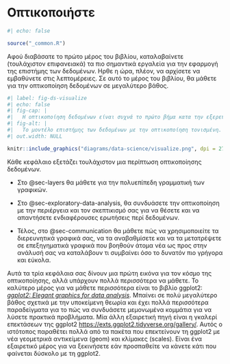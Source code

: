 # Οπτικοποιήστε {#sec-visualize .unnumbered}

```r
#| echo: false

source("_common.R")
```

Αφού διαβάσατε το πρώτο μέρος του βιβλίου, καταλαβαίνετε (τουλάχιστον επιφανειακά) τα πιο σημαντικά εργαλεία για την εφαρμογή της επιστήμης των δεδομένων.
Ηρθε η ώρα, πλέον, να αρχίσετε να εμβαθύνετε στις λεπτομέρειες.
Σε αυτό το μέρος του βιβλίου, θα μάθετε για την οπτικοποίηση δεδομένων σε μεγαλύτερο βάθος.

```r
#| label: fig-ds-visualize
#| echo: false
#| fig-cap: |
#|   Η οπτικοποίηση δεδομένων είναι συχνά το πρώτο βήμα κατα την εξερεύνηση των δεδομένων.
#| fig-alt: |
#|   Το μοντέλο επιστήμης των δεδομένων με την οπτικοποίηση τονισμένη.
#| out.width: NULL

knitr::include_graphics("diagrams/data-science/visualize.png", dpi = 270)
```

Κάθε κεφάλαιο εξετάζει τουλάχιστον μια περίπτωση οπτικοποίησης δεδομένων.

-   Στο @sec-layers θα μάθετε για την πολυεπίπεδη γραμματική των γραφικών.

-   Στο @sec-exploratory-data-analysis, θα συνδυάσετε την οπτικοποίηση με την περιέργεια και τον σκεπτικισμό σας για να θέσετε και να απαντήσετε ενδιαφέρουσες ερωτήσεις περί δεδομένων.

-   Τέλος, στο @sec-communication θα μάθετε πώς να χρησιμοποιείτε τα διερευνητικά γραφικά σας, να τα αναβαθμίσετε και να τα μετατρέψετε σε επεξηγηματικά γραφικά που βοηθούν άτομα νέα ως προς στην ανάλυσή σας να καταλάβουν τι συμβαίνει όσο το δυνατόν πιο γρήγορα και εύκολα.

Αυτά τα τρία κεφάλαια σας δίνουν μια πρώτη εικόνα για τον κόσμο της οπτικοποίησης, αλλά υπάρχουν πολλά περισσότερα να μάθετε.
Το καλύτερο μέρος για να μάθετε περισσότερα είναι το βιβλίο ggplot2: [*ggplot2: Elegant graphics for data analysis*](https://ggplot2-book.org/).
Μπαίνει σε πολύ μεγαλύτερο βάθος σχετικά με την υποκείμενη θεωρία και έχει πολλά περισσότερα παραδείγματα για το πώς να συνδυάσετε μεμονωμένα κομμάτια για να λύσετε πρακτικά προβλήματα.
Μία άλλη εξαιρετική πηγή είναι η γκαλερί επεκτάσεων της ggplot2 <https://exts.ggplot2.tidyverse.org/gallery/>.
Αυτός ο ιστότοπος παραθέτει πολλά από τα πακέτα που επεκτείνουν τη ggplot2 με νέα γεομετρικά αντικείμενα (geom) και κλίμακες (scales).
Είναι ένα εξαιρετικό μέρος για να ξεκινήσετε εάν προσπαθείτε να κάνετε κάτι που φαίνεται δύσκολο με τη ggplot2.
